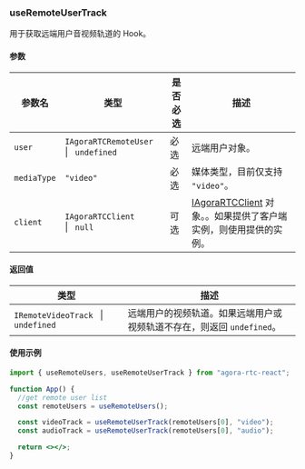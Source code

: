 ### useRemoteUserTrack

用于获取远端用户音视频轨道的 Hook。

#### 参数

| 参数名      | 类型                                               | 是否必选 | 描述                                                                                                                                                                                    |
| ----------- | -------------------------------------------------- | -------- | --------------------------------------------------------------------------------------------------------------------------------------------------------------------------------------- |
| `user`      | `IAgoraRTCRemoteUser ` &VerticalLine; ` undefined` | 必选     | 远端用户对象。                                                                                                                                                                          |
| `mediaType` | `"video"`                                          | 必选     | 媒体类型，目前仅支持 `"video"`。                                                                                                                                                        |
| `client`    | `IAgoraRTCClient     ` &VerticalLine; ` null`      | 可选     | [IAgoraRTCClient](https://docportal.shengwang.cn/cn/live-streaming-premium-4.x/API%20Reference/web_ng/interfaces/iagorartcclient.html) 对象。。如果提供了客户端实例，则使用提供的实例。 |

#### 返回值

| 类型                                             | 描述                                                                   |
| ------------------------------------------------ | ---------------------------------------------------------------------- |
| `IRemoteVideoTrack ` &VerticalLine; ` undefined` | 远端用户的视频轨道。如果远端用户或视频轨道不存在，则返回 `undefined`。 |

#### 使用示例

```jsx
import { useRemoteUsers, useRemoteUserTrack } from "agora-rtc-react";

function App() {
  //get remote user list
  const remoteUsers = useRemoteUsers();

  const videoTrack = useRemoteUserTrack(remoteUsers[0], "video");
  const audioTrack = useRemoteUserTrack(remoteUsers[0], "audio");

  return <></>;
}
```
